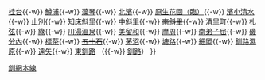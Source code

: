 {{鐵道路線|
| 模板名稱 = 釧網本線
| 名稱 = [[File:JR logo (hokkaido).svg|25px|北海道旅客鐵道|link=北海道旅客鐵道]] [[釧網本線]]
| 代表色 = #ef59a1
| 背景顏色 = #FFFFFF
| 車站列表 = [[網走站|網走]]{{-w}} [[桂台站|桂台]]{{-w}} [[鱒浦站|鱒浦]]{{-w}} [[藻琴站|藻琴]]{{-w}} [[北濱站 (北海道)|北濱]]{{-w}} [[原生花園站|原生花園（臨）]]{{-w}} [[濱小清水站|濱小清水]]{{-w}} [[止別站|止別]]{{-w}} [[知床斜里站|知床斜里]]{{-w}} [[中斜里站|中斜里]]{{-w}} <del>[[南斜里站|南斜里]]</del>{{-w}} [[清里町站|清里町]]{{-w}} [[札弦站|札弦]]{{-w}} [[綠站|綠]]{{-w}} [[川湯溫泉站|川湯溫泉]]{{-w}} [[美留和站|美留和]]{{-w}} [[摩周站|摩周]]{{-w}} <del>[[南弟子屈站|南弟子屈]]</del>{{-w}} [[磯分內站|磯分內]]{{-w}} [[標茶站|標茶]]{{-w}} <del>[[五十石站|五十石]]</del>{{-w}} [[茅沼站|茅沼]]{{-w}} [[塘路站|塘路]]{{-w}} [[細岡站|細岡]]{{-w}} [[釧路濕原站|釧路濕原]]{{-w}} [[遠矢站|遠矢]]{{-w}} [[東釧路站|東釧路]] （{{-w}} [[釧路站|釧路]]）
}}<noinclude>
[[Category:北海道旅客鐵道路線模板|釧網本線]]
</noinclude>